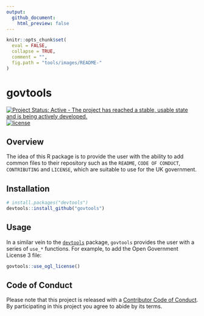 ```yaml
---
output:
  github_document:
    html_preview: false
---
```


```r
knitr::opts_chunk$set(
  eval = FALSE,
  collapse = TRUE,
  comment = "",
  fig.path = "tools/images/README-"
)
```

# govtools

[![Project Status: Active - The project has reached a stable, usable state and is being actively developed.](http://www.repostatus.org/badges/latest/active.svg)](http://www.repostatus.org/#active) [![license](https://img.shields.io/github/license/mashape/apistatus.svg)]()

## Overview

The idea of this R package is to provide the user with the ability to add common files to their repository such as the `README`, `CODE OF CONDUCT`, `CONTRIBUTING` and `LICENSE`, which are suitable to use for the UK government.

## Installation

```r
# install.packages("devtools")
devtools::install_github("govtools")
```

## Usage

In a similar vein to the [`devtools`](https://github.com/hadley/devtools) package, `govtools` provides the user with a series of `use_*` functions. For example, to add the Open Government License 3 file:

```r
govtools::use_ogl_license()
```

## Code of Conduct

Please note that this project is released with a [Contributor Code of Conduct](CODE_OF_CONDUCT.md). By participating in this project you agree to abide by its terms.
